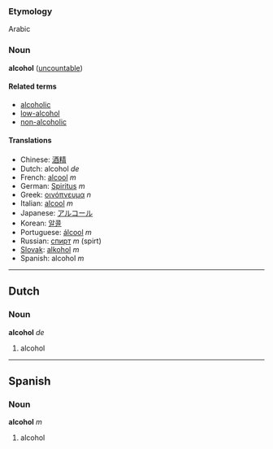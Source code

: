 ===Etymology===
Arabic

===Noun===
'''alcohol''' ([[uncountable]])

====Related terms====
*[[alcoholic]]
*[[low-alcohol]]
*[[non-alcoholic]]

====Translations====
*Chinese: [[酒精]]
*Dutch: alcohol ''de''
*French: [[alcool]] ''m''
*German: [[Spiritus]] ''m''
*Greek: [[οινόπνευμα]] ''n''
*Italian: [[alcool]] ''m''
*Japanese: [[アルコール]]
*Korean: [[알콜]]
*Portuguese: [[álcool]] ''m''
*Russian: [[спирт]] ''m'' (spirt)
*[[Slovak]]: [[alkohol]] ''m''
*Spanish: alcohol ''m''

----

==Dutch==
===Noun===
'''alcohol''' ''de''

# alcohol

----

==Spanish==
===Noun===
'''alcohol''' ''m''

# alcohol